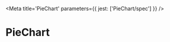 
<Meta title='PieChart' parameters={{ jest: ['PieChart/spec'] }} />

# PieChart

<Preview>
  <Story name='Example'>
    <div style={{ height: 250 }}>
      <PieChart
        data={[
          {
            id: 'Private chats',
            label: 'Private chats',
            value: 524,
          },
          {
            id: 'Private channels',
            label: 'Private channels',
            value: 209,
          },
          {
            id: 'Public channels',
            label: 'Public channels',
            value: 230,
          },
        ]}
      />
    </div>
  </Story>
</Preview>
